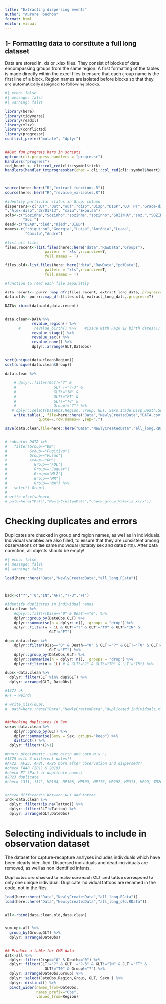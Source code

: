 ```yaml
---
title: "Extracting dispersing events"
author: "Aurore Ponchon"
format: html
editor: visual
---
```


## 1- Formatting data to constitute a full long dataset

Data are stored in .xls or .xlsx files. They consist of blocks of data encompassing groups from the same region. A first formatting of the tables is made directly within the excel files to ensure that each group name is the first line of a block. Region names are isolated before blocks so that they are automatically assigned to following blocks.

```r
#| echo: false
#| message: false
#| warning: false

library(here)
library(tidyverse)
library(readxl)
library(xlsx)
library(conflicted)
library(progressr)
conflict_prefer("mutate", "dplyr")


##Get fun progress bars in scripts
options(cli.progress_handlers = "progressr")
handlers("progress")
red_heart <- cli::col_red(cli::symbol$tick)
handlers(handler_txtprogressbar(char = cli::col_red(cli::symbol$heart)))



source(here::here("R","extract_functions.R"))
source(here::here("R","revalue_variables.R"))

#identify particular status in Grupo column
dispersers<-c("OUT","Out","out","disp","Disp","DISP","OUT PT","Grace-disp
","Alex-disp","28/01/13", "saiu","Expulsa")
solo<-c("Sozinha","Sozinho","sozinha","sozinho","SOZINHA","soz.","SOZINHO",
        "Soz.")
dead<-c("DEAD","died","Died","DIED")
names<-c("chiquinho","Georgia","Luisa","Antônia","Luana",
         "Camilo","André")

#list all files
files.recent<-list.files(here::here("data","RawData","Groups"),
                  pattern = "xls",recursive=T,
                  full.names = T)

files.old<-list.files(here::here("data","RawData","pdfData"),
                  pattern = "xls",recursive=T,
                  full.names = T)

#function to read each file separately

data.recent<- purrr::map_dfr(files.recent, extract_long_data,.progress=T)
data.old<- purrr::map_dfr(files.old, extract_long_data,.progress=T)

DATA<-rbind(data.old,data.recent)


data.clean<-DATA %>% 
            revalue_region() %>% 
      #      revalue_birth() %>%    #issue with FA20 (2 birth dates!!)
            revalue_stage() %>% 
            revalue_sex() %>% 
            revalue_name() %>% 
            dplyr::arrange(GLT,DateObs)


sort(unique(data.clean$Region))
sort(unique(data.clean$Group))
  
data.clean %>% 
  
    # dplyr::filter(GLT!="?" & 
    #                 GLT !="?-3" & 
    #                 GLT!="IN" & 
    #                 GLT!="FT" &
    #                 GLT!="T0" & 
    #                 Group!="?") %>% 
   # dplyr::select(DateObs,Region, Group, GLT, Sexo,Idade,Disp,Death,Solo) %>% 
    write.table(., file=here::here("Data","NewlyCreatedData","DATA.csv"),
               quote=F,row.names=F ,sep=";")

save(data.clean,file=here::here("Data","NewlyCreatedData","all_long.RData"))


# subseto<-DATA %>% 
#   filter(Group=="DN"|
#          Group=="Fugitivo"|
#          Group=="Fusão"|
#          Group=="GM"|
#            Group=="FQL"|
#            Group=="Jaguar"|
#            Group=="ML2"|
#            Group=="MR"|
#            Group=="NA") %>% 
#   select(-Grupo)
# 
# write_xlsx(subseto,
# path=here("Data","NewlyCreatedData","check_group_Valeria.xlsx"))
```

# Checking duplicates and errors

Duplicates are checked in group and region names, as well as in individuals. Individual variables are also filled, to ensure that they are consistent among observations of the same individual (notably sex and date birth). After data corection, all objects should be empty!

```r
#| echo: false
#| message: false
#| warning: false

load(here::here("Data","NewlyCreatedData","all_long.RData"))



bad<-c("?","T0","IN","AF?","?-3","FT")

#identify duplicates in individual names
data.clean %>%
    #dplyr::filter(Disp=="0" & Death=="0") %>% 
    dplyr::group_by(DateObs,GLT) %>%
    dplyr::summarise(n = dplyr::n(), .groups = "drop") %>%
    dplyr::filter(n > 1L & GLT!="?" & GLT!="T0" & GLT!="IN" & 
                    GLT!="FT")

dup<-data.clean %>%
    dplyr::filter(Disp=="0" & Death=="0" & GLT!="?" & GLT!="T0" & GLT!="IN" & 
                    GLT!="FT") %>% 
    dplyr::group_by(DateObs,GLT) %>%
    dplyr::summarise(n = dplyr::n(), .groups = "drop") %>%
    dplyr::filter(n > 1L) # & GLT!="?" & GLT!="T0" & GLT!="IN") %>% 

dups<-data.clean %>% 
  dplyr::filter(GLT %in% dup$GLT) %>% 
  dplyr::arrange(GLT, DateObs)

#1377 ok
#FT = weird!

# write_xlsx(dups,
#  path=here::here("Data","NewlyCreatedData","duplicated_individuals.xlsx"))


##checking duplicates in Sex
sexo<-data.clean %>%
    dplyr::group_by(GLT) %>%
    dplyr::summarise(Sexy = Sex,.groups="keep") %>% 
    distinct() %>% 
  dplyr::filter(n()>1)
   
#MP475 problematic (same birth and both M & F)
#1375 with 3 different dates!!
#AF22, AF23, AF24, AF25 born after observation and dispersed?!
#check FA40 (2018 & 2019)
#check FT (Part of duplicate names)
#JP23 duplicate
#check 1311, 1312, MP104, MP108, MP109, MP176, MP292, MP313, MP99, TM20, UR4


#check differences between GLT and tattoo
ind<-data.clean %>% 
  dplyr::filter(!is.na(Tattoo)) %>% 
  dplyr::filter(GLT!=Tattoo) %>% 
  dplyr::arrange(GLT,DateObs)


```

# Selecting individuals to include in observation dataset

The dataset for capture-recapture analyses includes individuals which have been clearly identified. Dispersed individuals and dead individuals are removed, as well as non identified infants.

Duplicates are checked to make sure each GLT and tattoo correspond to only one unique individual. Duplicate individual tattoos are renamed in the code, not in the files.

```r

load(here::here("Data","NewlyCreatedData","all_long.RData"))
load(here::here("Data","NewlyCreatedData","all_long_old.RData"))


all<-rbind(data.clean.old,data.clean)


sum.up<-all %>% 
  group_by(Group,GLT) %>% 
  dplyr::arrange(DateObs)


## Produce a table for CMR data
dat<-all %>% 
  dplyr::filter(Disp=="0" & Death=="0") %>% 
  dplyr::filter(GLT!="?" & GLT !="?-3" & GLT!="IN" & GLT!="FT" &
                  GLT!="T0" & Group!="?") %>% 
  dplyr::arrange(DateObs,Group) %>% 
  dplyr::select(DateObs,Region,Group, GLT, Sexo ) %>% 
  dplyr::distinct() %>% 
  pivot_wider(names_from=DateObs,
              names_prefix="Obs",
              values_from=Region)

```
